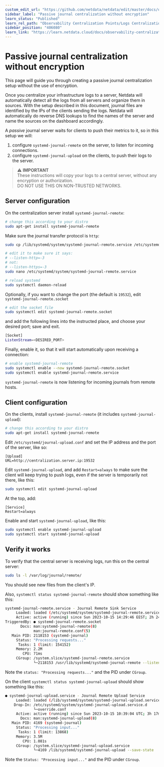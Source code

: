 ```yaml
---
custom_edit_url: "https://github.com/netdata/netdata/edit/master/docs/observability-centralization-points/logs-centralization-points-with-systemd-journald/passive-journal-centralization-without-encryption.md"
sidebar_label: "Passive journal centralization without encryption"
learn_status: "Published"
learn_rel_path: "Observability Centralization Points/Logs Centralization Points with systemd-journald"
sidebar_position: "406080"
learn_link: "https://learn.netdata.cloud/docs/observability-centralization-points/logs-centralization-points-with-systemd-journald/passive-journal-centralization-without-encryption"
---
```


# Passive journal centralization without encryption

This page will guide you through creating a passive journal centralization setup without the use of encryption.

Once you centralize your infrastructure logs to a server, Netdata will automatically detect all the logs from all servers and organize them in sources.
With the setup described in this document, journal files are identified by the IPs of the clients sending the logs. Netdata will automatically do
reverse DNS lookups to find the names of the server and name the sources on the dashboard accordingly.

A _passive_ journal server waits for clients to push their metrics to it, so in this setup we will:

1. configure `systemd-journal-remote` on the server, to listen for incoming connections.
2. configure `systemd-journal-upload` on the clients, to push their logs to the server.

> ⚠️ **IMPORTANT**<br/>
> These instructions will copy your logs to a central server, without any encryption or authorization.<br/>
> DO NOT USE THIS ON NON-TRUSTED NETWORKS.

## Server configuration

On the centralization server install `systemd-journal-remote`:

```bash
# change this according to your distro
sudo apt-get install systemd-journal-remote
```

Make sure the journal transfer protocol is `http`:

```bash
sudo cp /lib/systemd/system/systemd-journal-remote.service /etc/systemd/system/

# edit it to make sure it says:
# --listen-http=-3
# not:
# --listen-https=-3
sudo nano /etc/systemd/system/systemd-journal-remote.service

# reload systemd
sudo systemctl daemon-reload
```

Optionally, if you want to change the port (the default is `19532`), edit `systemd-journal-remote.socket`

```bash
# edit the socket file
sudo systemctl edit systemd-journal-remote.socket
```

and add the following lines into the instructed place, and choose your desired port; save and exit.

```bash
[Socket]
ListenStream=<DESIRED_PORT>
```

Finally, enable it, so that it will start automatically upon receiving a connection:

```bash
# enable systemd-journal-remote
sudo systemctl enable --now systemd-journal-remote.socket
sudo systemctl enable systemd-journal-remote.service
```

`systemd-journal-remote` is now listening for incoming journals from remote hosts.

## Client configuration

On the clients, install `systemd-journal-remote` (it includes `systemd-journal-upload`):

```bash
# change this according to your distro
sudo apt-get install systemd-journal-remote
```

Edit `/etc/systemd/journal-upload.conf` and set the IP address and the port of the server, like so:

```text
[Upload]
URL=http://centralization.server.ip:19532
```

Edit `systemd-journal-upload`, and add `Restart=always` to make sure the client will keep trying to push logs, even if the server is temporarily not there, like this:

```bash
sudo systemctl edit systemd-journal-upload
```

At the top, add:

```text
[Service]
Restart=always
```

Enable and start `systemd-journal-upload`, like this:

```bash
sudo systemctl enable systemd-journal-upload
sudo systemctl start systemd-journal-upload
```

## Verify it works

To verify that the central server is receiving logs, run this on the central server:

```bash
sudo ls -l /var/log/journal/remote/
```

You should see new files from the client's IP.

Also, `systemctl status systemd-journal-remote` should show something like this:

```bash
systemd-journal-remote.service - Journal Remote Sink Service
     Loaded: loaded (/etc/systemd/system/systemd-journal-remote.service; indirect; preset: disabled)
     Active: active (running) since Sun 2023-10-15 14:29:46 EEST; 2h 24min ago
TriggeredBy: ● systemd-journal-remote.socket
       Docs: man:systemd-journal-remote(8)
             man:journal-remote.conf(5)
   Main PID: 2118153 (systemd-journal)
     Status: "Processing requests..."
      Tasks: 1 (limit: 154152)
     Memory: 2.2M
        CPU: 71ms
     CGroup: /system.slice/systemd-journal-remote.service
             └─2118153 /usr/lib/systemd/systemd-journal-remote --listen-http=-3 --output=/var/log/journal/remote/
```

Note the `status: "Processing requests..."` and the PID under `CGroup`.

On the client `systemctl status systemd-journal-upload` should show something like this:

```bash
● systemd-journal-upload.service - Journal Remote Upload Service
     Loaded: loaded (/lib/systemd/system/systemd-journal-upload.service; enabled; vendor preset: disabled)
    Drop-In: /etc/systemd/system/systemd-journal-upload.service.d
             └─override.conf
     Active: active (running) since Sun 2023-10-15 10:39:04 UTC; 3h 17min ago
       Docs: man:systemd-journal-upload(8)
   Main PID: 4169 (systemd-journal)
     Status: "Processing input..."
      Tasks: 1 (limit: 13868)
     Memory: 3.5M
        CPU: 1.081s
     CGroup: /system.slice/systemd-journal-upload.service
             └─4169 /lib/systemd/systemd-journal-upload --save-state
```

Note the `Status: "Processing input..."` and the PID under `CGroup`.

